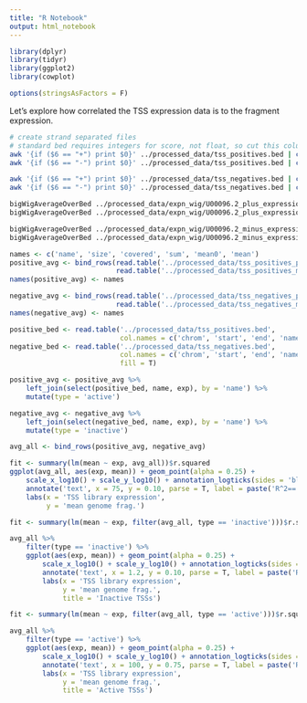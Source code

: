```yaml
---
title: "R Notebook"
output: html_notebook
---
```


```r
library(dplyr)
library(tidyr)
library(ggplot2)
library(cowplot)

options(stringsAsFactors = F)
```


Let's explore how correlated the TSS expression data is to the fragment expression.

```bash
# create strand separated files
# standard bed requires integers for score, not float, so cut this column out
awk '{if ($6 == "+") print $0}' ../processed_data/tss_positives.bed | cut -f 1-4 > ../processed_data/tss_positives_plus.bed
awk '{if ($6 == "-") print $0}' ../processed_data/tss_positives.bed | cut -f 1-4 > ../processed_data/tss_positives_minus.bed

awk '{if ($6 == "+") print $0}' ../processed_data/tss_negatives.bed | cut -f 1-4 > ../processed_data/tss_negatives_plus.bed
awk '{if ($6 == "-") print $0}' ../processed_data/tss_negatives.bed | cut -f 1-4 > ../processed_data/tss_negatives_minus.bed
```

```bash
bigWigAverageOverBed ../processed_data/expn_wig/U00096.2_plus_expression.bw ../processed_data/tss_positives_plus.bed ../processed_data/tss_positives_plus_exp_avg.txt
bigWigAverageOverBed ../processed_data/expn_wig/U00096.2_plus_expression.bw ../processed_data/tss_negatives_plus.bed ../processed_data/tss_negatives_plus_exp_avg.txt

bigWigAverageOverBed ../processed_data/expn_wig/U00096.2_minus_expression.bw ../processed_data/tss_positives_minus.bed ../processed_data/tss_positives_minus_exp_avg.txt
bigWigAverageOverBed ../processed_data/expn_wig/U00096.2_minus_expression.bw ../processed_data/tss_negatives_minus.bed ../processed_data/tss_negatives_minus_exp_avg.txt
```

```r
names <- c('name', 'size', 'covered', 'sum', 'mean0', 'mean')
positive_avg <- bind_rows(read.table('../processed_data/tss_positives_plus_exp_avg.txt'),
                          read.table('../processed_data/tss_positives_minus_exp_avg.txt'))
names(positive_avg) <- names

negative_avg <- bind_rows(read.table('../processed_data/tss_negatives_plus_exp_avg.txt'),
                          read.table('../processed_data/tss_negatives_minus_exp_avg.txt'))
names(negative_avg) <- names

positive_bed <- read.table('../processed_data/tss_positives.bed',
                           col.names = c('chrom', 'start', 'end', 'name', 'exp', 'strand'))
negative_bed <- read.table('../processed_data/tss_negatives.bed',
                           col.names = c('chrom', 'start', 'end', 'name', 'exp', 'strand'),
                           fill = T)

positive_avg <- positive_avg %>% 
    left_join(select(positive_bed, name, exp), by = 'name') %>% 
    mutate(type = 'active')

negative_avg <- negative_avg %>% 
    left_join(select(negative_bed, name, exp), by = 'name') %>% 
    mutate(type = 'inactive')

avg_all <- bind_rows(positive_avg, negative_avg)
```

```r
fit <- summary(lm(mean ~ exp, avg_all))$r.squared
ggplot(avg_all, aes(exp, mean)) + geom_point(alpha = 0.25) +
    scale_x_log10() + scale_y_log10() + annotation_logticks(sides = 'bl') +
    annotate('text', x = 75, y = 0.10, parse = T, label = paste('R^2==', signif(fit, 3))) +
    labs(x = 'TSS library expression',
         y = 'mean genome frag.')
```

```r
fit <- summary(lm(mean ~ exp, filter(avg_all, type == 'inactive')))$r.squared

avg_all %>% 
    filter(type == 'inactive') %>% 
    ggplot(aes(exp, mean)) + geom_point(alpha = 0.25) +
        scale_x_log10() + scale_y_log10() + annotation_logticks(sides = 'bl') +
        annotate('text', x = 1.2, y = 0.10, parse = T, label = paste('R^2==', signif(fit, 3))) +
        labs(x = 'TSS library expression',
             y = 'mean genome frag.',
             title = 'Inactive TSSs')
```


```r
fit <- summary(lm(mean ~ exp, filter(avg_all, type == 'active')))$r.squared

avg_all %>% 
    filter(type == 'active') %>% 
    ggplot(aes(exp, mean)) + geom_point(alpha = 0.25) +
        scale_x_log10() + scale_y_log10() + annotation_logticks(sides = 'bl') +
        annotate('text', x = 100, y = 0.75, parse = T, label = paste('R^2==', signif(fit, 3))) +
        labs(x = 'TSS library expression',
             y = 'mean genome frag.',
             title = 'Active TSSs')
```

